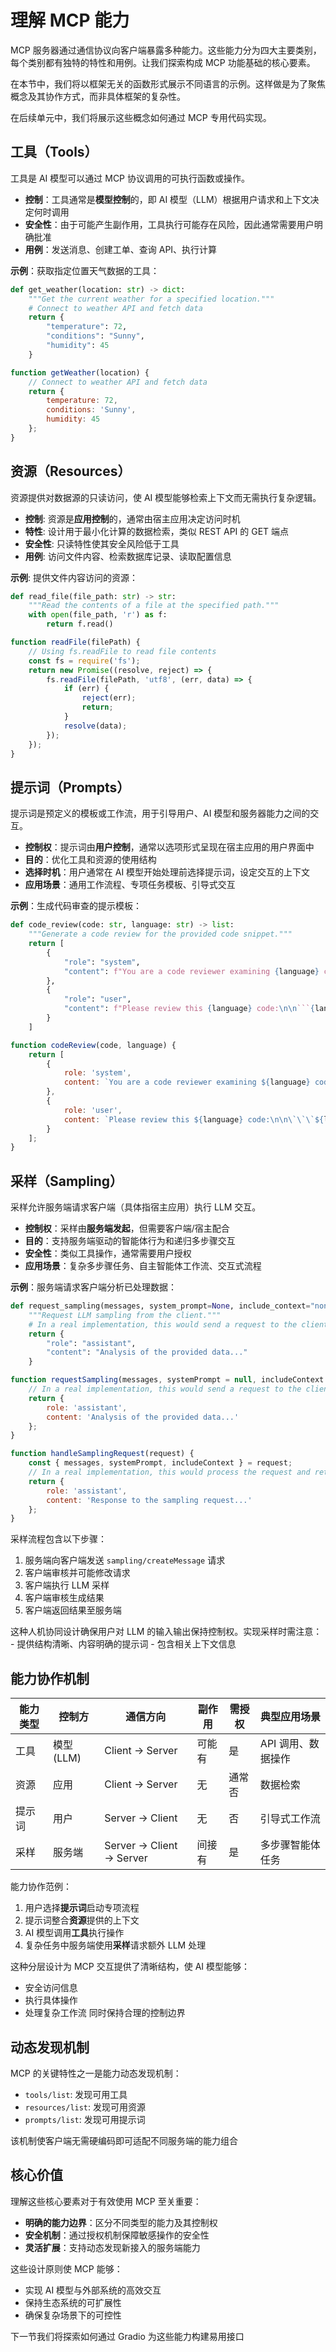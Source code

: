 # 理解 MCP 能力

MCP 服务器通过通信协议向客户端暴露多种能力。这些能力分为四大主要类别，每个类别都有独特的特性和用例。让我们探索构成 MCP 功能基础的核心要素。

<Tip>

在本节中，我们将以框架无关的函数形式展示不同语言的示例。这样做是为了聚焦概念及其协作方式，而非具体框架的复杂性。

在后续单元中，我们将展示这些概念如何通过 MCP 专用代码实现。

</Tip>

## 工具（Tools）

工具是 AI 模型可以通过 MCP 协议调用的可执行函数或操作。

- **控制**：工具通常是**模型控制**的，即 AI 模型（LLM）根据用户请求和上下文决定何时调用
- **安全性**：由于可能产生副作用，工具执行可能存在风险，因此通常需要用户明确批准
- **用例**：发送消息、创建工单、查询 API、执行计算

**示例**：获取指定位置天气数据的工具：

<hfoptions id="tool-example">
<hfoption id="python">

```python
def get_weather(location: str) -> dict:
    """Get the current weather for a specified location."""
    # Connect to weather API and fetch data
    return {
        "temperature": 72,
        "conditions": "Sunny",
        "humidity": 45
    }
```

</hfoption>
<hfoption id="javascript">

```javascript
function getWeather(location) {
    // Connect to weather API and fetch data
    return {
        temperature: 72,
        conditions: 'Sunny',
        humidity: 45
    };
}
```

</hfoption>
</hfoptions>

## 资源（Resources）

资源提供对数据源的只读访问，使 AI 模型能够检索上下文而无需执行复杂逻辑。

- **控制**: 资源是**应用控制**的，通常由宿主应用决定访问时机
- **特性**: 设计用于最小化计算的数据检索，类似 REST API 的 GET 端点
- **安全性**: 只读特性使其安全风险低于工具
- **用例**: 访问文件内容、检索数据库记录、读取配置信息

**示例**: 提供文件内容访问的资源：

<hfoptions id="resource-example">
<hfoption id="python">

```python
def read_file(file_path: str) -> str:
    """Read the contents of a file at the specified path."""
    with open(file_path, 'r') as f:
        return f.read()
```

</hfoption>
<hfoption id="javascript">

```javascript
function readFile(filePath) {
    // Using fs.readFile to read file contents
    const fs = require('fs');
    return new Promise((resolve, reject) => {
        fs.readFile(filePath, 'utf8', (err, data) => {
            if (err) {
                reject(err);
                return;
            }
            resolve(data);
        });
    });
}
```

</hfoption>
</hfoptions>

## 提示词（Prompts）

提示词是预定义的模板或工作流，用于引导用户、AI 模型和服务器能力之间的交互。

- **控制权**：提示词由**用户控制**，通常以选项形式呈现在宿主应用的用户界面中
- **目的**：优化工具和资源的使用结构
- **选择时机**：用户通常在 AI 模型开始处理前选择提示词，设定交互的上下文
- **应用场景**：通用工作流程、专项任务模板、引导式交互

**示例**：生成代码审查的提示模板：

<hfoptions id="prompt-example">
<hfoption id="python">

```python
def code_review(code: str, language: str) -> list:
    """Generate a code review for the provided code snippet."""
    return [
        {
            "role": "system",
            "content": f"You are a code reviewer examining {language} code. Provide a detailed review highlighting best practices, potential issues, and suggestions for improvement."
        },
        {
            "role": "user",
            "content": f"Please review this {language} code:\n\n```{language}\n{code}\n```"
        }
    ]
```

</hfoption>
<hfoption id="javascript">

```javascript
function codeReview(code, language) {
    return [
        {
            role: 'system',
            content: `You are a code reviewer examining ${language} code. Provide a detailed review highlighting best practices, potential issues, and suggestions for improvement.`
        },
        {
            role: 'user',
            content: `Please review this ${language} code:\n\n\`\`\`${language}\n${code}\n\`\`\``
        }
    ];
}
```

</hfoption>
</hfoptions>

## 采样（Sampling）

采样允许服务端请求客户端（具体指宿主应用）执行 LLM 交互。

- **控制权**：采样由**服务端发起**，但需要客户端/宿主配合
- **目的**：支持服务端驱动的智能体行为和递归多步骤交互
- **安全性**：类似工具操作，通常需要用户授权
- **应用场景**：复杂多步骤任务、自主智能体工作流、交互式流程

**示例**：服务端请求客户端分析已处理数据：

<hfoptions id="sampling-example">
<hfoption id="python">

```python
def request_sampling(messages, system_prompt=None, include_context="none"):
    """Request LLM sampling from the client."""
    # In a real implementation, this would send a request to the client
    return {
        "role": "assistant",
        "content": "Analysis of the provided data..."
    }
```

</hfoption>
<hfoption id="javascript">

```javascript
function requestSampling(messages, systemPrompt = null, includeContext = 'none') {
    // In a real implementation, this would send a request to the client
    return {
        role: 'assistant',
        content: 'Analysis of the provided data...'
    };
}

function handleSamplingRequest(request) {
    const { messages, systemPrompt, includeContext } = request;
    // In a real implementation, this would process the request and return a response
    return {
        role: 'assistant',
        content: 'Response to the sampling request...'
    };
}
```

</hfoption>
</hfoptions>

采样流程包含以下步骤：
1. 服务端向客户端发送 `sampling/createMessage` 请求
2. 客户端审核并可能修改请求
3. 客户端执行 LLM 采样
4. 客户端审核生成结果
5. 客户端返回结果至服务端

<Tip>
这种人机协同设计确保用户对 LLM 的输入输出保持控制权。实现采样时需注意：
- 提供结构清晰、内容明确的提示词
- 包含相关上下文信息
</Tip>

## 能力协作机制

| 能力类型   | 控制方         | 通信方向               | 副作用   | 需授权 | 典型应用场景         |
|------------|----------------|------------------------|----------|--------|----------------------|
| 工具       | 模型 (LLM)     | Client → Server       | 可能有   | 是     | API 调用、数据操作   |
| 资源       | 应用           | Client → Server       | 无       | 通常否 | 数据检索             |
| 提示词     | 用户           | Server → Client       | 无       | 否     | 引导式工作流         |
| 采样       | 服务端         | Server → Client → Server | 间接有 | 是     | 多步骤智能体任务     |

能力协作范例：
1. 用户选择**提示词**启动专项流程
2. 提示词整合**资源**提供的上下文
3. AI 模型调用**工具**执行操作
4. 复杂任务中服务端使用**采样**请求额外 LLM 处理

这种分层设计为 MCP 交互提供了清晰结构，使 AI 模型能够：
- 安全访问信息
- 执行具体操作
- 处理复杂工作流
同时保持合理的控制边界

## 动态发现机制

MCP 的关键特性之一是能力动态发现机制：
- `tools/list`: 发现可用工具
- `resources/list`: 发现可用资源
- `prompts/list`: 发现可用提示词

该机制使客户端无需硬编码即可适配不同服务端的能力组合

## 核心价值

理解这些核心要素对于有效使用 MCP 至关重要：
- **明确的能力边界**：区分不同类型的能力及其控制权
- **安全机制**：通过授权机制保障敏感操作的安全性
- **灵活扩展**：支持动态发现新接入的服务端能力

这些设计原则使 MCP 能够：
- 实现 AI 模型与外部系统的高效交互
- 保持生态系统的可扩展性
- 确保复杂场景下的可控性

下一节我们将探索如何通过 Gradio 为这些能力构建易用接口 
